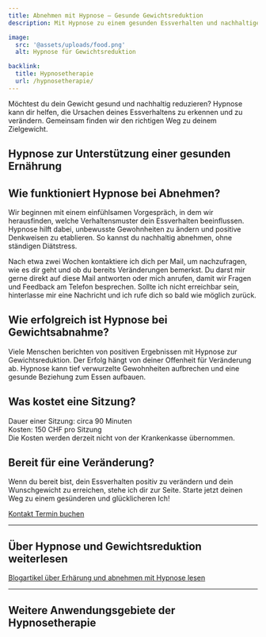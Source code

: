 ```yaml
---
title: Abnehmen mit Hypnose – Gesunde Gewichtsreduktion
description: Mit Hypnose zu einem gesunden Essverhalten und nachhaltiger Gewichtsreduktion. Hypnose hilft, tiefliegende Muster zu verändern und deine Ziele zu erreichen.

image:
  src: '@assets/uploads/food.png'
  alt: Hypnose für Gewichtsreduktion

backlink:
  title: Hypnosetherapie
  url: /hypnosetherapie/
---
```



<div class="relative">

<p>Möchtest du dein Gewicht gesund und nachhaltig reduzieren? Hypnose kann dir helfen, die Ursachen deines Essverhaltens zu erkennen und zu verändern. Gemeinsam finden wir den richtigen Weg zu deinem Zielgewicht.</p>

## Hypnose zur Unterstützung einer gesunden Ernährung
<script type="application/ld+json">
  {`
    {
      "@context": "https://schema.org",
      "@type": "VideoObject",
      "name": "Hypnose zur Unterstützung einer gesunden Ernährung",
      "description": "In diesem Video sprechen wir über das Thema Ernährung und wie sich möglicherweise ungesunde Muster in dein Leben eingeschlichen haben. Wir erklären, wie Hypnose dir helfen kann, diese Muster zu durchbrechen, Motivation zu finden und dein Durchhaltevermögen zu stärken. ",
      "uploadDate": "2025-01-02T08:00:00+08:00",
      "embedUrl": "https://www.youtube.com/embed/sLTsqWmrBPQ?rel=0&controls=1&modestbranding=1&showinfo=0&color=white&vq=hd1080",
      "thumbnailUrl": "https://img.youtube.com/vi/sLTsqWmrBPQ/maxresdefault.jpg",
      "duration": "PT1M28S"
    }
  `}
</script> 
<YouTube id="sLTsqWmrBPQ" />

## Wie funktioniert Hypnose bei Abnehmen?

Wir beginnen mit einem einfühlsamen Vorgespräch, in dem wir herausfinden, welche Verhaltensmuster dein Essverhalten beeinflussen. Hypnose hilft dabei, unbewusste Gewohnheiten zu ändern und positive Denkweisen zu etablieren. So kannst du nachhaltig abnehmen, ohne ständigen Diätstress.

Nach etwa zwei Wochen kontaktiere ich dich per Mail, um nachzufragen, wie es dir geht und ob du bereits Veränderungen bemerkst. Du darst mir gerne direkt auf diese Mail antworten oder mich anrufen, damit wir Fragen und Feedback am Telefon besprechen. Sollte ich nicht erreichbar sein, hinterlasse mir eine Nachricht und ich rufe dich so bald wie möglich zurück.

## Wie erfolgreich ist Hypnose bei Gewichtsabnahme?

Viele Menschen berichten von positiven Ergebnissen mit Hypnose zur Gewichtsreduktion. Der Erfolg hängt von deiner Offenheit für Veränderung ab. Hypnose kann tief verwurzelte Gewohnheiten aufbrechen und eine gesunde Beziehung zum Essen aufbauen.

## Was kostet eine Sitzung?

Dauer einer Sitzung: circa 90 Minuten  
Kosten: 150 CHF pro Sitzung  
Die Kosten werden derzeit nicht von der Krankenkasse übernommen.

## Bereit für eine Veränderung?

Wenn du bereit bist, dein Essverhalten positiv zu verändern und dein Wunschgewicht zu erreichen, stehe ich dir zur Seite. Starte jetzt deinen Weg zu einem gesünderen und glücklicheren Ich!

</div>

<div class="flex flex-wrap gap-4">
  <a data-umami-event="Home – Button Kontakt" href="/kontakt/" class="inline-flex items-center justify-center px-6 py-3 text-base leading-tight font-bold text-red-600 bg-transparent border border-red-600 rounded-full transition hover:bg-red-500 hover:text-red-50 no-underline" onclick="document.app.emitEvent('mouseDown', 'trigger-to-5');"> 
    <span class="">Kontakt</span>
  </a>
  <a
    data-umami-event="Open Calendly"
    href="/termin/"
    class="inline-flex no-prose items-center justify-center px-6 py-3 text-base leading-tight font-bold text-white bg-red-600 border border-red-600 rounded-full transition hover:bg-red-500 hover:text-red-50 no-underline"
  >
    <span>Termin buchen</span>
  </a>
</div>

<hr class="border-gray-400" />
<h2 class="text-balance">Über Hypnose und Gewichtsreduktion weiterlesen</h2>
<a href="/tags/ernaehrung/" class="inline-flex items-center justify-center px-6 py-3 text-base leading-tight font-bold text-red-600 bg-transparent border border-red-600 rounded-full transition hover:bg-red-500 hover:text-red-50 no-underline" onclick="document.app.emitEvent('mouseDown', 'trigger-to-5');"> 
    <span class="">Blogartikel über Erhärung und abnehmen mit Hypnose lesen</span>
</a>

<hr class="border-gray-400" />
<h2 class="text-balance">Weitere Anwendungsgebiete der Hypnosetherapie</h2>
<SubPagesTopics id="hypnotherapy" exclude="/hypnosetherapie/abnehmen/" columns={3} />
